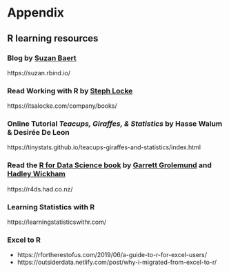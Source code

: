 
# Appendix {-}

## R learning resources

### Blog by [Suzan Baert](https://twitter.com/SuzanBaert)
https://suzan.rbind.io/

### Read Working with R by [Steph Locke](https://twitter.com/TheStephLocke)
https://itsalocke.com/company/books/

### Online Tutorial _Teacups, Giraffes, & Statistics_ by Hasse Walum & Desirée De Leon
https://tinystats.github.io/teacups-giraffes-and-statistics/index.html

### Read the [R for Data Science book](https://r4ds.had.co.nz/) by [Garrett Grolemund](https://twitter.com/StatGarrett) and [Hadley Wickham](https://twitter.com/hadleywickham)
https://r4ds.had.co.nz/

### Learning Statistics with R
https://learningstatisticswithr.com/

### Excel to R
- https://rfortherestofus.com/2019/06/a-guide-to-r-for-excel-users/
- https://outsiderdata.netlify.com/post/why-i-migrated-from-excel-to-r/


